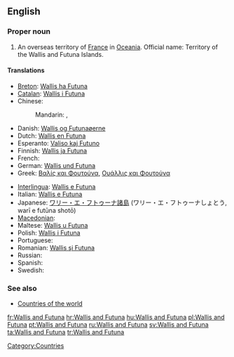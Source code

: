 {{wikipedia}}
==English==

===Proper noun===
{{en-proper noun}}

# An overseas territory of [[France]] in [[Oceania]]. Official name: Territory of the Wallis and Futuna Islands.

====Translations====
{{trans-top|an overseas territory of France in Oceania}}
* [[Breton]]: [[Wallis ha Futuna]]
* [[Catalan]]: [[Wallis i Futuna]]
* Chinese:
*: Mandarin: {{t|cmn|瓦利斯和富圖納群島|sc=Hani}}, {{t|cmn|瓦利斯和富图纳群岛|tr=Wǎlìsī hé Fùtúnà Qúndǎo|sc=Hani}}
* Danish: [[Wallis og Futunaøerne]]
* Dutch: [[Wallis en Futuna]]
* Esperanto: [[Valiso kaj Futuno]]
* Finnish: [[Wallis ja Futuna]]
* French: {{t+|fr|Wallis-et-Futuna}}
* German: [[Wallis und Futuna]]
* Greek: [[Βαλίς και Φουτούνα]], [[Ουάλλις και Φουτούνα]]
{{trans-mid}}
* [[Interlingua]]: [[Wallis e Futuna]]
* Italian: [[Wallis e Futuna]]
* Japanese: [[ワリー・エ・フトゥーナ諸島]] (ワリー・エ・フトゥーナしょとう, warī e futūna shotō)
* [[Macedonian]]: {{t|mk|Волис и Футуна|tr=Vólis i Futúna}}
* Maltese: [[Wallis u Futuna]]
* Polish: [[Wallis i Futuna]]
* Portuguese: {{t+|pt|Wallis e Futuna}}
* Romanian: [[Wallis şi Futuna]]
* Russian: {{t-|ru|острова Уоллис и Футуна|m|p|tr=ostrová Uóllis i Futúna}}
* Spanish: {{t+|es|Wallis y Futuna}}
* Swedish: {{t+|sv|Wallis och Futuna}}
{{trans-bottom}}

===See also===
* [[Appendix:Countries of the world|Countries of the world]]

[[Category:Countries]]

[[fr:Wallis and Futuna]]
[[hr:Wallis and Futuna]]
[[hu:Wallis and Futuna]]
[[pl:Wallis and Futuna]]
[[pt:Wallis and Futuna]]
[[ru:Wallis and Futuna]]
[[sv:Wallis and Futuna]]
[[ta:Wallis and Futuna]]
[[tr:Wallis and Futuna]]